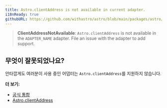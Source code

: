 ```yaml
---
title: Astro.clientAddress is not available in current adapter.
i18nReady: true
githubURL: https://github.com/withastro/astro/blob/main/packages/astro/src/core/errors/errors-data.ts
---
```



> **ClientAddressNotAvailable**: `Astro.clientAddress` is not available in the `ADAPTER_NAME` adapter. File an issue with the adapter to add support.

## 무엇이 잘못되었나요?

안타깝게도 여러분이 사용 중인 어댑터는 `Astro.clientAddress`를 지원하지 않습니다.

**더 보기:**

-  [공식 통합](/ko/guides/integrations-guide/#공식-통합)
-  [Astro.clientAddress](/ko/reference/api-reference/#astroclientaddress)